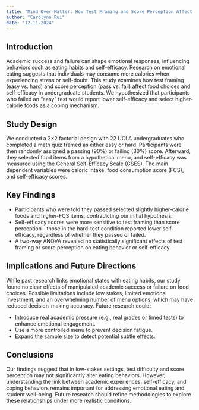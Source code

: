 ```yaml
---
title: "Mind Over Matter: How Test Framing and Score Perception Affect Eating Habits and Self-Efficacy"
author: "Carolynn Rui"
date: "12-11-2024"
---
```


## Introduction

Academic success and failure can shape emotional responses, influencing behaviors such as eating habits and self-efficacy. Research on emotional eating suggests that individuals may consume more calories when experiencing stress or self-doubt. This study examines how test framing (easy vs. hard) and score perception (pass vs. fail) affect food choices and self-efficacy in undergraduate students. We hypothesized that participants who failed an "easy" test would report lower self-efficacy and select higher-calorie foods as a coping mechanism.

## Study Design

We conducted a 2×2 factorial design with 22 UCLA undergraduates who completed a math quiz framed as either easy or hard. Participants were then randomly assigned a passing (90%) or failing (30%) score. Afterward, they selected food items from a hypothetical menu, and self-efficacy was measured using the General Self-Efficacy Scale (GSES). The main dependent variables were caloric intake, food consumption score (FCS), and self-efficacy scores.

## Key Findings

-   Participants who were told they passed selected slightly higher-calorie foods and higher-FCS items, contradicting our initial hypothesis.
-   Self-efficacy scores were more sensitive to test framing than score perception—those in the hard-test condition reported lower self-efficacy, regardless of whether they passed or failed.
-   A two-way ANOVA revealed no statistically significant effects of test framing or score perception on eating behavior or self-efficacy.

## Implications and Future Directions

While past research links emotional states with eating habits, our study found no clear effects of manipulated academic success or failure on food choices. Possible limitations include low stakes, limited emotional investment, and an overwhelming number of menu options, which may have reduced decision-making accuracy. Future research could: 

- Introduce real academic pressure (e.g., real grades or timed tests) to enhance emotional engagement. 
- Use a more controlled menu to prevent decision fatigue. 
- Expand the sample size to detect potential subtle effects.

## Conclusions

Our findings suggest that in low-stakes settings, test difficulty and score perception may not significantly alter eating behaviors. However, understanding the link between academic experiences, self-efficacy, and coping behaviors remains important for addressing emotional eating and student well-being. Future research should refine methodologies to explore these relationships under more realistic conditions.
